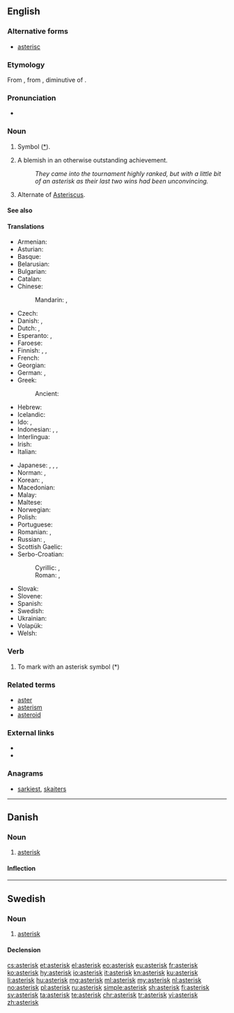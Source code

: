 {{also|Asterix}}
==English==

===Alternative forms===
* [[asterisc]]

===Etymology===
From {{etyl|LL.|en}} {{m|la|asteriscus}}, from {{etyl|grc|en}} {{term|ἀστερίσκος||a little star, asterisk, used in manuscripts to mark passages|lang=grc}}, diminutive of {{term|ἀστήρ||a star|lang=grc}}.

===Pronunciation===
* {{audio|en-us-asterisk.ogg|Audio (US)|lang=en}}

===Noun===
{{en-noun}}

# Symbol ([[*]]).
# {{context|sports|US|lang=en}} A blemish in an otherwise outstanding achievement.
#: ''They came into the tournament highly ranked, but with a little bit of an asterisk as their last two wins had been unconvincing.''
# {{context|biology|lang=en}} Alternate of [[Asteriscus]].

====See also====
{{typography marks}}

====Translations====
{{trans-top|symbol used to highlight words or sentences}}
* Armenian: {{t|hy|աստղանիշ}}
* Asturian: {{t|ast|asteriscu|m}}
* Basque: {{t|eu|istartxo}}
* Belarusian: {{t|be|зо́рачка|f|sc=Cyrl}}
* Bulgarian: {{t|bg|зве́здичка|f|sc=Cyrl}}
* Catalan: {{t|ca|asterisc|m}}
* Chinese:
*: Mandarin: {{t|cmn|星號|sc=Hani}}, {{t+|cmn|星号|tr=xīnghào|sc=Hani}}
* Czech: {{t|cs|hvězdička|f}}
* Danish: {{t|da|asterisk}}, {{t+|da|stjerne}}
* Dutch: {{t+|nl|asterisk|f}}, {{t+|nl|sterretje|n}}
* Esperanto: {{t|eo|steleto}}, {{t|eo|asterisko}}
* Faroese: {{t|fo|asteriksur|m}}
* Finnish: {{t+|fi|asteriski}}, {{t+|fi|tähti}}, {{t|fi|tähti-merkki}}
* French: {{t+|fr|astérisque|m}}
* Georgian: {{t|ka|ვარსკვლავი|sc=Geor}}
* German: {{t+|de|Sternchen|n}}, {{t+|de|Asterisk|m}}
* Greek: {{t+|el|αστερίσκος|m|sc=Grek}}
*: Ancient: {{t|grc|ἀστερίσκος|m}}
* Hebrew: {{t|he|כּוֹכָבִית|f|tr=kokhavít|sc=Hebr}}
* Icelandic: {{t+|is|stjörnumerki|n}}
* Ido: {{t+|io|steleto}}, {{t+|io|asterisko}}
* Indonesian: {{t|id|tanda bintang}}, {{t+|id|bintang}}, {{t|id|asterik}}
* Interlingua: {{t|ia|asterisco}}
* Irish: {{t+|ga|réalta|f}}
* Italian: {{t+|it|asterisco|m}}
{{trans-mid}}
* Japanese: {{t+|ja|アスタリスク|tr=asutarisuku}}, {{t|ja|星印|tr=ほしじるし, hoshi jirushi}}, {{t|ja|星号|tr=せいごう, seigō}}, {{t|ja|スター|tr=sutā|sc=Jpan}}
* Norman: {{t|nrf|astérisque|m}}, {{t|nrf|êtaile|f}}
* Korean: {{t+|ko|별표|sc=Kore}}, {{t|ko|애스터리스크|sc=Kore}}
* Macedonian: {{t|mk|ѕвездичка|f|sc=Cyrl}}
* Malay: {{t|ms|tanda bintang}}
* Maltese: {{t|mt|asteriks}}
* Norwegian: {{t+|no|asterisk}}
* Polish: {{t+|pl|gwiazdka|f}}
* Portuguese: {{t+|pt|asterisco|m}}
* Romanian: {{t+|ro|asterisc|n}}, {{t+|ro|steluță|f}}
* Russian: {{t+|ru|звёздочка|f}}, {{t+|ru|астери́ск|m}}
* Scottish Gaelic: {{t|gd|reul|f}}
* Serbo-Croatian:
*: Cyrillic: {{t|sh|звездица|f}}, {{t|sh|астериск|m}}
*: Roman: {{t|sh|zvezdica|f}}, {{t+|sh|asterisk|m}}
* Slovak: {{t|sk|hviezdička|f}}
* Slovene: {{t|sl|zvezdica|f}}
* Spanish: {{t+|es|asterisco|m}}
* Swedish: {{t+|sv|asterisk|c}}
* Ukrainian: {{t|uk|зі́рочка|f|sc=Cyrl}}
* Volapük: {{t+|vo|stelül}}
* Welsh: {{t+|cy|seren|f}}
{{trans-bottom}}

===Verb===
{{en-verb}}

# To mark with an asterisk symbol (*)

===Related terms===
* [[aster]]
* [[asterism]]
* [[asteroid]]

===External links===
* {{R:Webster 1913}}
* {{R:Century 1911}}

===Anagrams===
* [[sarkiest#English|sarkiest]], [[skaiters#English|skaiters]]

----

==Danish==
{{wikipedia|lang=da}}

===Noun===
{{da-noun|en|er}}

# [[#English|asterisk]]

====Inflection====
{{da-noun-infl|en|er}}

----

==Swedish==

===Noun===
{{sv-noun|c}}

# [[#English|asterisk]]

====Declension====
{{sv-noun-reg-er}}

[[cs:asterisk]]
[[et:asterisk]]
[[el:asterisk]]
[[eo:asterisk]]
[[eu:asterisk]]
[[fr:asterisk]]
[[ko:asterisk]]
[[hy:asterisk]]
[[io:asterisk]]
[[it:asterisk]]
[[kn:asterisk]]
[[ku:asterisk]]
[[li:asterisk]]
[[hu:asterisk]]
[[mg:asterisk]]
[[ml:asterisk]]
[[my:asterisk]]
[[nl:asterisk]]
[[no:asterisk]]
[[pl:asterisk]]
[[ru:asterisk]]
[[simple:asterisk]]
[[sh:asterisk]]
[[fi:asterisk]]
[[sv:asterisk]]
[[ta:asterisk]]
[[te:asterisk]]
[[chr:asterisk]]
[[tr:asterisk]]
[[vi:asterisk]]
[[zh:asterisk]]